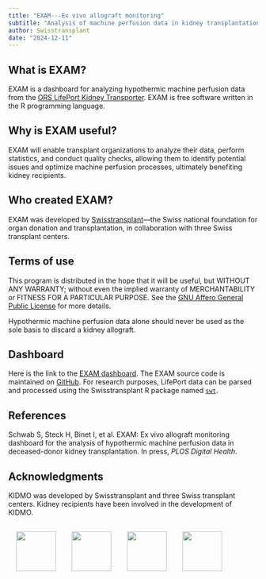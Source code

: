 ```yaml
---
title: "EXAM---Ex vivo allograft monitoring"
subtitle: "Analysis of machine perfusion data in kidney transplantation."
author: Swisstransplant
date: "2024-12-11"
---
```


## What is EXAM?

EXAM is a dashboard for analyzing hypothermic machine perfusion data from the [ORS LifePort Kidney Transporter](https://www.organ-recovery.com/lifeport-kidney-transporter/). EXAM is free software written in the R programming language.

## Why is EXAM useful?

EXAM will enable transplant organizations to analyze their data, perform statistics, and conduct quality checks, allowing them to identify potential issues and optimize machine perfusion processes, ultimately benefiting kidney recipients.

## Who created EXAM?

EXAM was developed by [Swisstransplant](https://www.swisstransplant.org/)---the Swiss national foundation for organ donation and transplantation, in collaboration with three Swiss transplant centers.

## Terms of use

This program is distributed in the hope that it will be useful, but WITHOUT ANY WARRANTY; without even the implied warranty of MERCHANTABILITY or FITNESS FOR A PARTICULAR PURPOSE. See the [GNU Affero General Public License](https://www.gnu.org/licenses/agpl-3.0.html) for more details.

::: {.callout-warning title="Important" collapse=false}
Hypothermic machine perfusion data alone should never be used as the sole basis to discard a kidney allograft.
:::

## Dashboard

Here is the link to the [EXAM dashboard](https://swisstransplant.shinyapps.io/EXAM/). The EXAM source code is maintained on [GitHub](https://github.com/Swisstransplant/EXAM). For research purposes, LifePort data can be parsed and processed using the Swisstransplant R package named [`swt`](https://github.com/Swisstransplant/swt).

## References

Schwab S, Steck H, Binet I, et al. EXAM: Ex vivo allograft monitoring dashboard for the analysis of hypothermic machine perfusion data in deceased-donor kidney transplantation. In press, *PLOS Digital Health*.
  
## Acknowledgments

KIDMO was developed by Swisstransplant and three Swiss transplant centers. Kidney recipients have been involved in the development of KIDMO.

![](../images/SWT_2955_2021.png){height=80 style="float:left; padding:16px"}

![](../images/HUG.png){height=80 style="float:left; padding:16px"}
![](../images/Insel.png){height=80 style="float:left; padding:16px"}
![](../images/KSSG.png){height=80 style="float:left; padding:16px"}
